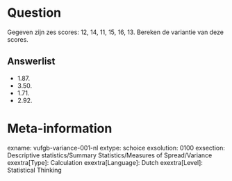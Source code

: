 Question
========
Gegeven zijn zes scores: 12, 14, 11, 15, 16, 13. Bereken de variantie van deze scores.

Answerlist
----------
* 1.87.
* 3.50.
* 1.71.
* 2.92.

Meta-information
================
exname: vufgb-variance-001-nl
extype: schoice
exsolution: 0100
exsection: Descriptive statistics/Summary Statistics/Measures of Spread/Variance
exextra[Type]: Calculation
exextra[Language]: Dutch
exextra[Level]: Statistical Thinking
